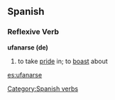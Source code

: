 == Spanish ==
=== Reflexive Verb ===
'''ufanarse (de)'''
# to take [[pride]] in; to [[boast]] about
[[Category:Spanish verbs]]

[[es:ufanarse]]
